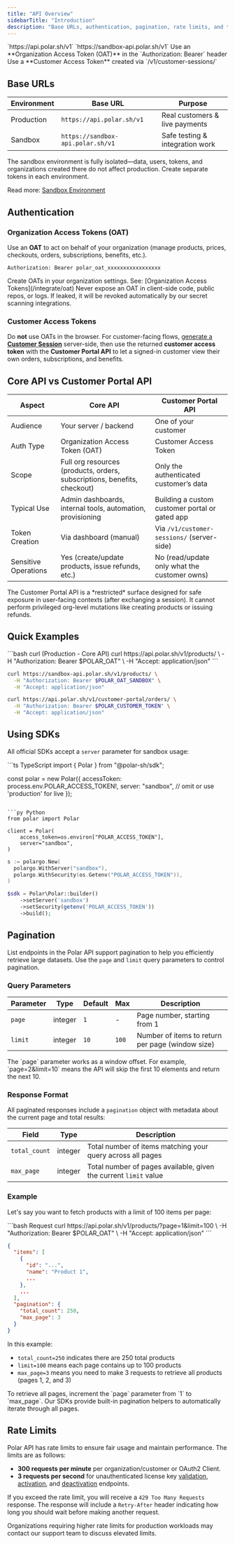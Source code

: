 ```yaml
---
title: "API Overview"
sidebarTitle: "Introduction"
description: "Base URLs, authentication, pagination, rate limits, and the difference between the Core API and the Customer Portal API"
---
```


<CardGroup cols={2}>
  <Card title="Production Base URL" icon="globe">
    `https://api.polar.sh/v1`
  </Card>
  <Card title="Sandbox Base URL" icon="flask">
    `https://sandbox-api.polar.sh/v1`
  </Card>
  <Card title="Auth (Organization)" icon="key" href="/integrate/oat">
    Use an **Organization Access Token (OAT)** in the `Authorization: Bearer`
    header
  </Card>
  <Card
    title="Auth (Customer Portal)"
    icon="user-lock"
    href="/api-reference/customer-portal/sessions/create"
  >
    Use a **Customer Access Token** created via `/v1/customer-sessions/`
  </Card>
</CardGroup>

## Base URLs

| Environment | Base URL                          | Purpose                         |
| ----------- | --------------------------------- | ------------------------------- |
| Production  | `https://api.polar.sh/v1`         | Real customers & live payments  |
| Sandbox     | `https://sandbox-api.polar.sh/v1` | Safe testing & integration work |

<Info>
  The sandbox environment is fully isolated—data, users, tokens, and
  organizations created there do not affect production. Create separate tokens
  in each environment.
</Info>

Read more: [Sandbox Environment](/integrate/sandbox)

## Authentication

### Organization Access Tokens (OAT)

Use an **OAT** to act on behalf of your organization (manage products, prices, checkouts, orders, subscriptions, benefits, etc.).

```http
Authorization: Bearer polar_oat_xxxxxxxxxxxxxxxxx
```

<Tip>
  Create OATs in your organization settings. See: [Organization Access
  Tokens](/integrate/oat)
</Tip>

<Warning>
  Never expose an OAT in client-side code, public repos, or logs. If leaked, it
  will be revoked automatically by our secret scanning integrations.
</Warning>

### Customer Access Tokens

Do **not** use OATs in the browser. For customer-facing flows, [generate a **Customer Session**](/api-reference/customer-portal/sessions/create) server-side, then use the returned **customer access token** with the **Customer Portal API** to let a signed-in customer view their own orders, subscriptions, and benefits.

## Core API vs Customer Portal API

| Aspect               | Core API                                                                 | Customer Portal API                            |
| -------------------- | ------------------------------------------------------------------------ | ---------------------------------------------- |
| Audience             | Your server / backend                                                    | One of your customer                           |
| Auth Type            | Organization Access Token (OAT)                                          | Customer Access Token                          |
| Scope                | Full org resources (products, orders, subscriptions, benefits, checkout) | Only the authenticated customer’s data         |
| Typical Use          | Admin dashboards, internal tools, automation, provisioning               | Building a custom customer portal or gated app |
| Token Creation       | Via dashboard (manual)                                                   | Via `/v1/customer-sessions/` (server-side)     |
| Sensitive Operations | Yes (create/update products, issue refunds, etc.)                        | No (read/update only what the customer owns)   |

<Note>
  The Customer Portal API is a *restricted* surface designed for safe exposure
  in user-facing contexts (after exchanging a session). It cannot perform
  privileged org-level mutations like creating products or issuing refunds.
</Note>

## Quick Examples

<CodeGroup>
```bash curl (Production - Core API)
curl https://api.polar.sh/v1/products/ \
  -H "Authorization: Bearer $POLAR_OAT" \
  -H "Accept: application/json"
```

```bash curl (Sandbox - Core API)
curl https://sandbox-api.polar.sh/v1/products/ \
  -H "Authorization: Bearer $POLAR_OAT_SANDBOX" \
  -H "Accept: application/json"
```

```bash curl (Customer Portal API)
curl https://api.polar.sh/v1/customer-portal/orders/ \
  -H "Authorization: Bearer $POLAR_CUSTOMER_TOKEN" \
  -H "Accept: application/json"
```

</CodeGroup>

## Using SDKs

All official SDKs accept a `server` parameter for sandbox usage:

<CodeGroup>
```ts TypeScript
import { Polar } from "@polar-sh/sdk";

const polar = new Polar({
accessToken: process.env.POLAR_ACCESS_TOKEN!,
server: "sandbox", // omit or use 'production' for live
});

````

```py Python
from polar import Polar

client = Polar(
    access_token=os.environ["POLAR_ACCESS_TOKEN"],
    server="sandbox",
)
````

```go Go
s := polargo.New(
  polargo.WithServer("sandbox"),
  polargo.WithSecurity(os.Getenv("POLAR_ACCESS_TOKEN")),
)
```

```php PHP
$sdk = Polar\Polar::builder()
    ->setServer('sandbox')
    ->setSecurity(getenv('POLAR_ACCESS_TOKEN'))
    ->build();
```

</CodeGroup>

## Pagination

List endpoints in the Polar API support pagination to help you efficiently retrieve large datasets. Use the `page` and `limit` query parameters to control pagination.

### Query Parameters

| Parameter | Type    | Default | Max | Description                                                      |
| --------- | ------- | ------- | --- | ---------------------------------------------------------------- |
| `page`    | integer | `1`     | -   | Page number, starting from 1                                     |
| `limit`   | integer | `10`    | `100` | Number of items to return per page (window size) |

<Info>
  The `page` parameter works as a window offset. For example, `page=2&limit=10`
  means the API will skip the first 10 elements and return the next 10.
</Info>

### Response Format

All paginated responses include a `pagination` object with metadata about the current page and total results:

| Field         | Type    | Description                                                       |
| ------------- | ------- | ----------------------------------------------------------------- |
| `total_count` | integer | Total number of items matching your query across all pages       |
| `max_page`    | integer | Total number of pages available, given the current `limit` value |

### Example

Let's say you want to fetch products with a limit of 100 items per page:

<CodeGroup>
```bash Request
curl https://api.polar.sh/v1/products/?page=1&limit=100 \
  -H "Authorization: Bearer $POLAR_OAT" \
  -H "Accept: application/json"
```

```json Response
{
  "items": [
    {
      "id": "...",
      "name": "Product 1",
      ...
    },
    ...
  ],
  "pagination": {
    "total_count": 250,
    "max_page": 3
  }
}
```
</CodeGroup>

In this example:
- `total_count=250` indicates there are 250 total products
- `limit=100` means each page contains up to 100 products
- `max_page=3` means you need to make 3 requests to retrieve all products (pages 1, 2, and 3)

<Tip>
  To retrieve all pages, increment the `page` parameter from `1` to `max_page`.
  Our SDKs provide built-in pagination helpers to automatically iterate through
  all pages.
</Tip>

## Rate Limits

Polar API has rate limits to ensure fair usage and maintain performance. The limits are as follows:

- **300 requests per minute** per organization/customer or OAuth2 Client.
- **3 requests per second** for unauthenticated license key [validation](/api-reference/customer-portal/license-keys/validate), [activation](/api-reference/customer-portal/license-keys/activate), and [deactivation](/api-reference/customer-portal/license-keys/deactivate) endpoints.

If you exceed the rate limit, you will receive a `429 Too Many Requests` response. The response will include a `Retry-After` header indicating how long you should wait before making another request.

<Note>
  Organizations requiring higher rate limits for production workloads may
  contact our support team to discuss elevated limits.
</Note>
